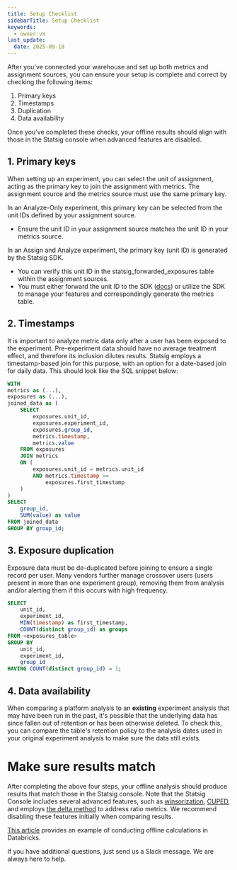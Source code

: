 ```yaml
---
title: Setup Checklist
sidebarTitle: Setup Checklist
keywords:
  - owner:vm
last_update:
  date: 2025-09-18
---
```


After you've connected your warehouse and set up both metrics and assignment sources, you can ensure your setup is complete and correct by checking the following items:

1. Primary keys
2. Timestamps
3. Duplication
4. Data availability

Once you've completed these checks, your offline results should align with those in the Statsig console when advanced features are disabled.

## 1. Primary keys

When setting up an experiment, you can select the unit of assignment, acting as the primary key to join the assignment with metrics. The assignment source and the metrics source must use the same primary key.

In an Analyze-Only experiment, this primary key can be selected from the unit IDs defined by your assignment source.
- Ensure the unit ID in your assignment source matches the unit ID in your metrics source.


In an Assign and Analyze experiment, the primary key (unit ID) is generated by the Statsig SDK.
- You can verify this unit ID in the statsig_forwarded_exposures table within the assignment sources.
- You must either forward the unit ID to the SDK ([docs](/client/introduction)) or utilize the SDK to manage your features and correspondingly generate the metrics table.


## 2. Timestamps
It is important to analyze metric data only after a user has been exposed to the experiment. Pre-experiment data should have no average treatment effect, and therefore its inclusion dilutes results. Statsig employs a timestamp-based join for this purpose, with an option for a date-based join for daily data. This should look like the SQL snippet below:

```sql expandable
WITH 
metrics as (...),
exposures as (...),
joined_data as (
    SELECT 
        exposures.unit_id,
        exposures.experiment_id,
        exposures.group_id,
        metrics.timestamp,
        metrics.value
    FROM exposures
    JOIN metrics
    ON (
        exposures.unit_id = metrics.unit_id
        AND metrics.timestamp >= 
        	exposures.first_timestamp
    )
)
SELECT 
    group_id,
    SUM(value) as value
FROM joined_data
GROUP BY group_id;
```

## 3. Exposure duplication
Exposure data must be de-duplicated before joining to ensure a single record per user. Many vendors further manage crossover users (users present in more than one experiment group), removing them from analysis and/or alerting them if this occurs with high frequency.

```sql expandable
SELECT 
    unit_id,
    experiment_id,
    MIN(timestamp) as first_timestamp,
    COUNT(distinct group_id) as groups
FROM <exposures_table>
GROUP BY 
    unit_id,
    experiment_id,
    group_id
HAVING COUNT(distinct group_id) = 1;
```

## 4. Data availability
When comparing a platform analysis to an **existing** experiment analysis that may have been run in the past, it's possible that the underlying data has since fallen out of retention or has been otherwise deleted. To check this, you can compare the table's retention policy to the analysis dates used in your original experiment analysis to make sure the data still exists.


# Make sure results match
After completing the above four steps, your offline analysis should produce results that match those in the Statsig console. Note that the Statsig Console includes several advanced features, such as [winsorization](/stats-engine/methodologies/winsorization#winsorization-statsig-whn), [CUPED](/stats-engine/variance_reduction#cuped), and employs [the delta method](/stats-engine/variance#ratio-and-mean-metrics) to address ratio metrics. We recommend disabling these features initially when comparing results.

[This article](https://www.statsig.com/blog/how-to-analyze-an-experiment-from-databricks-tables) provides an example of conducting offline calculations in Databricks.

If you have additional questions, just send us a Slack message. We are always here to help.

